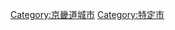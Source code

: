 {{catmore}}

{{DEFAULTSORT:Goyang-si}}
{{Commonscat|Goyang, Gyeonggi-do}}

[[Category:京畿道城市|Category:京畿道城市]]
[[Category:特定市|Category:特定市]]